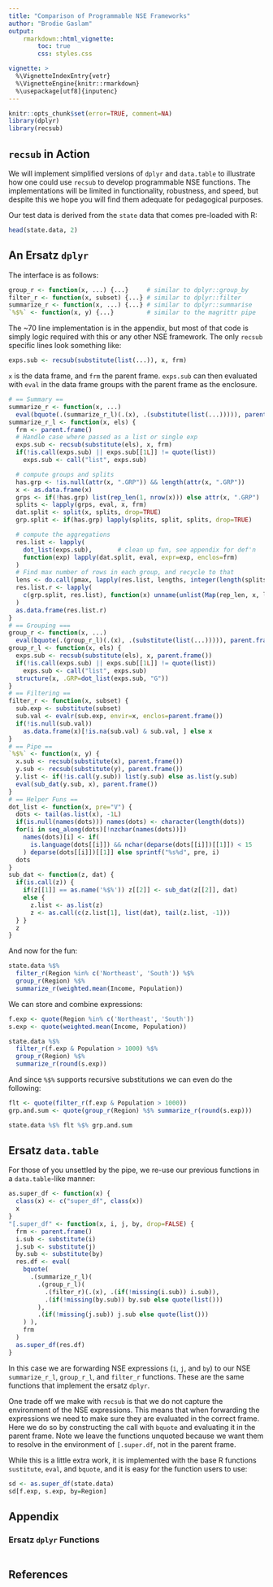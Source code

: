 ```yaml
---
title: "Comparison of Programmable NSE Frameworks"
author: "Brodie Gaslam"
output:
    rmarkdown::html_vignette:
        toc: true
        css: styles.css

vignette: >
  %\VignetteIndexEntry{vetr}
  %\VignetteEngine{knitr::rmarkdown}
  %\usepackage[utf8]{inputenc}
---
```


```r
knitr::opts_chunk$set(error=TRUE, comment=NA)
library(dplyr)
library(recsub)
```

## `recsub` in Action

We will implement simplified versions of `dplyr` and `data.table` to illustrate
how one could use `recsub` to develop programmable NSE functions.  The
implementations will be limited in functionality, robustness, and speed, but
despite this we hope you will find them adequate for pedagogical purposes.

Our test data is derived from the `state` data that comes pre-loaded with R:

```r
head(state.data, 2)
```

## An Ersatz `dplyr`

The interface is as follows:

```r
group_r <- function(x, ...) {...}     # similar to dplyr::group_by
filter_r <- function(x, subset) {...} # similar to dplyr::filter
summarize_r <- function(x, ...) {...} # similar to dplyr::summarise
`%$%` <- function(x, y) {...}         # similar to the magrittr pipe
```

The ~70 line implementation is in the appendix, but most of that code is
simply logic required with this or any other NSE framework.  The only `recsub`
specific lines look something like:

```r
exps.sub <- recsub(substitute(list(...)), x, frm)
```

`x` is the data frame, and `frm` the parent frame.  `exps.sub` can then
evaluated with `eval` in the data frame groups with the parent frame as the
enclosure.

```r
# == Summary ==
summarize_r <- function(x, ...)
  eval(bquote(.(summarize_r_l)(.(x), .(substitute(list(...))))), parent.frame())
summarize_r_l <- function(x, els) {
  frm <- parent.frame()
  # Handle case where passed as a list or single exp
  exps.sub <- recsub(substitute(els), x, frm)
  if(!is.call(exps.sub) || exps.sub[[1L]] != quote(list))
    exps.sub <- call("list", exps.sub)

  # compute groups and splits
  has.grp <- !is.null(attr(x, ".GRP")) && length(attr(x, ".GRP"))
  x <- as.data.frame(x)
  grps <- if(!has.grp) list(rep_len(1, nrow(x))) else attr(x, ".GRP")
  splits <- lapply(grps, eval, x, frm)
  dat.split <- split(x, splits, drop=TRUE)
  grp.split <- if(has.grp) lapply(splits, split, splits, drop=TRUE)

  # compute the aggregations
  res.list <- lapply(
    dot_list(exps.sub),       # clean up fun, see appendix for def'n
    function(exp) lapply(dat.split, eval, expr=exp, enclos=frm)
  )
  # Find max number of rows in each group, and recycle to that
  lens <- do.call(pmax, lapply(res.list, lengths, integer(length(splits))))
  res.list.r <- lapply(
    c(grp.split, res.list), function(x) unname(unlist(Map(rep_len, x, lens)))
  )
  as.data.frame(res.list.r)
}
# == Grouping ===
group_r <- function(x, ...)
  eval(bquote(.(group_r_l)(.(x), .(substitute(list(...))))), parent.frame())
group_r_l <- function(x, els) {
  exps.sub <- recsub(substitute(els), x, parent.frame())
  if(!is.call(exps.sub) || exps.sub[[1L]] != quote(list))
    exps.sub <- call("list", exps.sub)
  structure(x, .GRP=dot_list(exps.sub, "G"))
}
# == Filtering ==
filter_r <- function(x, subset) {
  sub.exp <- substitute(subset)
  sub.val <- evalr(sub.exp, envir=x, enclos=parent.frame())
  if(!is.null(sub.val))
    as.data.frame(x)[!is.na(sub.val) & sub.val, ] else x
}
# == Pipe ==
`%$%` <- function(x, y) {
  x.sub <- recsub(substitute(x), parent.frame())
  y.sub <- recsub(substitute(y), parent.frame())
  y.list <- if(!is.call(y.sub)) list(y.sub) else as.list(y.sub)
  eval(sub_dat(y.sub, x), parent.frame())
}
# == Helper Funs ==
dot_list <- function(x, pre="V") {
  dots <- tail(as.list(x), -1L)
  if(is.null(names(dots))) names(dots) <- character(length(dots))
  for(i in seq_along(dots)[!nzchar(names(dots))])
    names(dots)[i] <- if(
      is.language(dots[[i]]) && nchar(deparse(dots[[i]])[[1]]) < 15
    ) deparse(dots[[i]])[[1]] else sprintf("%s%d", pre, i)
  dots
}
sub_dat <- function(z, dat) {
  if(is.call(z)) {
    if(z[[1]] == as.name('%$%')) z[[2]] <- sub_dat(z[[2]], dat)
    else {
      z.list <- as.list(z)
      z <- as.call(c(z.list[1], list(dat), tail(z.list, -1)))
  } }
  z
}
```
And now for the fun:

```r
state.data %$%
  filter_r(Region %in% c('Northeast', 'South')) %$%
  group_r(Region) %$%
  summarize_r(weighted.mean(Income, Population))
```

We can store and combine expressions:

```r
f.exp <- quote(Region %in% c('Northeast', 'South'))
s.exp <- quote(weighted.mean(Income, Population))

state.data %$%
  filter_r(f.exp & Population > 1000) %$%
  group_r(Region) %$%
  summarize_r(round(s.exp))
```

And since `%$%` supports recursive substitutions we can even do the following:

```r
flt <- quote(filter_r(f.exp & Population > 1000))
grp.and.sum <- quote(group_r(Region) %$% summarize_r(round(s.exp)))

state.data %$% flt %$% grp.and.sum
```

## Ersatz `data.table`

For those of you unsettled by the pipe, we re-use our previous functions in a
`data.table`-like manner:

```r
as.super_df <- function(x) {
  class(x) <- c("super_df", class(x))
  x
}
"[.super_df" <- function(x, i, j, by, drop=FALSE) {
  frm <- parent.frame()
  i.sub <- substitute(i)
  j.sub <- substitute(j)
  by.sub <- substitute(by)
  res.df <- eval(
    bquote(
      .(summarize_r_l)(
        .(group_r_l)(
          .(filter_r)(.(x), .(if(!missing(i.sub)) i.sub)),
          .(if(!missing(by.sub)) by.sub else quote(list()))
        ),
        .(if(!missing(j.sub)) j.sub else quote(list()))
    ) ),
    frm
  )
  as.super_df(res.df)
}
```

In this case we are forwarding NSE expressions (`i`, `j`, and `by`) to our NSE
`summarize_r_l`, `group_r_l`, and `filter_r` functions.  These are the same
functions that implement the ersatz `dplyr`.

One trade off we make with `recsub` is that we do not capture the environment of
the NSE expressions.  This means that when forwarding the expressions we need to
make sure they are evaluated in the correct frame.  Here we do so by constructing
the call with `bquote` and evaluating it in the parent frame.  Note we leave the
functions unquoted because we want them to resolve in the environment of
`[.super.df`, not in the parent frame.

While this is a little extra work, it is implemented with the base R functions
`sustitute`, `eval`, and `bquote`, and it is easy for the function users to use:

```r
sd <- as.super_df(state.data)
sd[f.exp, s.exp, by=Region]
```



## Appendix

### Ersatz `dplyr` Functions

```r
```

## References

[1]: https://schd.ws/hosted_files/user2017/43/tidyeval-user.pdf
[2]: https://www.r-project.org/dsc/2017/slides/tidyeval-hygienic-fexprs.pdf
